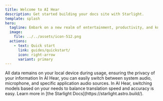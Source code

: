 ```yaml
---
title: Welcome to AI Hear
description: Get started building your docs site with Starlight.
template: splash
hero:
  tagline: Embark on a new realm of entertainment, productivity, and knowledge with your offline translation software.
  image:
    file: ../../assets/icon-512.png
  actions:
    - text: Quick start
      link: guides/quickstart/
      icon: right-arrow
      variant: primary
---
```



<CardGrid stagger>
	<Card title="Run it locally" icon="laptop">
		All data remains on your local device during usage, ensuring the privacy of your information
	</Card>
	<Card title="Switch Audio Sources" icon="setting">
		In AI Hear, you can easily switch between system audio, microphone, and specific application audio sources.
	</Card>
	<Card title="Defaults to using the most resource-efficient model" icon="setting">
		In AI Hear, switching models based on your needs to balance translation speed and accuracy is easy.
	</Card>
	<Card title="Read the docs" icon="open-book">
		Learn more in [the Starlight Docs](https://starlight.astro.build/).
	</Card>
</CardGrid>
